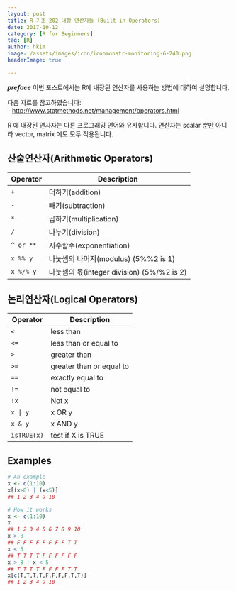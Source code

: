 ```yaml
---
layout: post  
title: R 기초 202 내장 연산자들 (Built-in Operators)  
date: 2017-10-12  
category: [R for Beginners]  
tag: [R]  
author: hkim  
image: /assets/images/icon/iconmonstr-monitoring-6-240.png
headerImage: true

---
```


***preface*** 이번 포스트에서는 R에 내장된 연산자를 사용하는 방법에 대하여 설명합니다.


다음 자료를 참고하였습니다:  
- [http://www.statmethods.net/management/operators.html](http://www.statmethods.net/management/operators.html)

R 에 내장된 연사자는 다른 프로그래밍 언어와 유사합니다. 연산자는 scalar 뿐만 아니라 vector, matrix 에도 모두 적용됩니다.


## 산술연산자(Arithmetic Operators)

Operator   | Description
-----------|-------------
`+`	       | 더하기(addition)
`-`	       | 빼기(subtraction)
`*`	       | 곱하기(multiplication)
`/`	       | 나누기(division)
`^ or **`	 | 지수함수(exponentiation)
`x %% y`	 | 나눗셈의 나머지(modulus) (5%%2 is 1)
`x %/% y`  | 나눗셈의 몫(integer division) (5%/%2 is 2)


## 논리연산자(Logical Operators)

Operator    | Description
----------- |-------------
`<`	        | less than
`<=`	      | less than or equal to
`>`	        | greater than
`>=`	      | greater than or equal to
`==`	      | exactly equal to
`!=`	      | not equal to
`!x`        | Not x
`x | y` 	  | x OR y
`x & y`     | x AND y
`isTRUE(x)` | test if X is TRUE

## Examples

```r
# An example
x <- c(1:10)
x[(x>8) | (x<5)]
## 1 2 3 4 9 10

# How it works
x <- c(1:10)
x
## 1 2 3 4 5 6 7 8 9 10
x > 8
## F F F F F F F F T T
x < 5
## T T T T F F F F F F
x > 8 | x < 5
## T T T T F F F F T T
x[c(T,T,T,T,F,F,F,F,T,T)]
## 1 2 3 4 9 10
```

